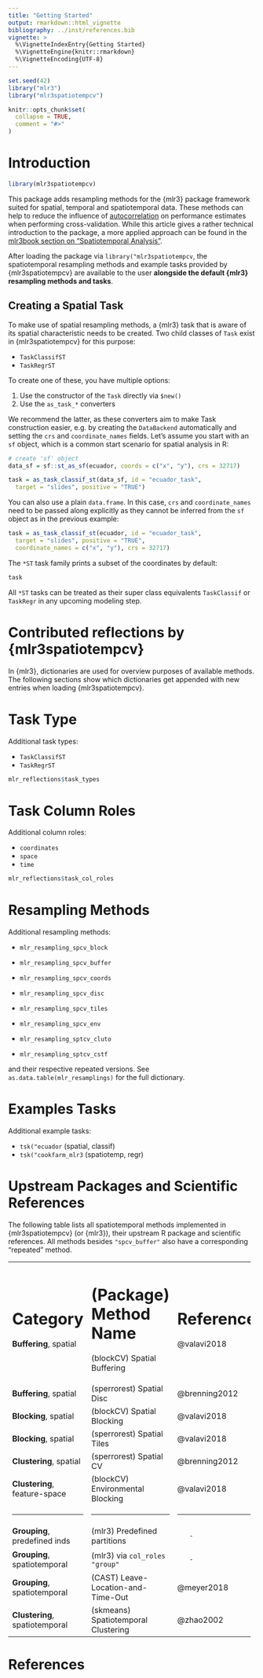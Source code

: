 ```yaml
---
title: "Getting Started"
output: rmarkdown::html_vignette
bibliography: ../inst/references.bib
vignette: >
  %\VignetteIndexEntry{Getting Started}
  %\VignetteEngine{knitr::rmarkdown}
  %\VignetteEncoding{UTF-8}
---
```


```r
set.seed(42)
library("mlr3")
library("mlr3spatiotempcv")

knitr::opts_chunk$set(
  collapse = TRUE,
  comment = "#>"
)
```

# Introduction

```r
library(mlr3spatiotempcv)
```

This package adds resampling methods for the {mlr3} package framework suited for spatial, temporal and spatiotemporal data.
These methods can help to reduce the influence of [autocorrelation](https://mlr3book.mlr-org.com/08-special-spatiotemp.html#spatiotemporal-intro) on performance estimates when performing cross-validation.
While this article gives a rather technical introduction to the package, a more applied approach can be found in the [mlr3book section on "Spatiotemporal Analysis"](https://mlr3book.mlr-org.com/08-special-spatiotemp.html).

After loading the package via `library("mlr3spatiotempcv`, the spatiotemporal resampling methods and example tasks provided by {mlr3spatiotempcv} are available to the user **alongside the default {mlr3} resampling methods and tasks**.

## Creating a Spatial Task

To make use of spatial resampling methods, a {mlr3} task that is aware of its spatial characteristic needs to be created.
Two child classes of `Task` exist in {mlr3spatiotempcv} for this purpose:

- `TaskClassifST`
- `TaskRegrST`

To create one of these, you have multiple options:

1. Use the constructor of the `Task` directly via `$new()`
1. Use the `as_task_*` converters

We recommend the latter, as these converters aim to make Task construction easier, e.g. by creating the `DataBackend` automatically and setting the `crs` and `coordinate_names` fields.
Let's assume you start with an `sf` object, which is a common start scenario for spatial analysis in R:

```r
# create 'sf' object
data_sf = sf::st_as_sf(ecuador, coords = c("x", "y"), crs = 32717)

task = as_task_classif_st(data_sf, id = "ecuador_task",
  target = "slides", positive = "TRUE")
```

You can also use a plain `data.frame`.
In this case, `crs` and `coordinate_names` need to be passed along explicitly as they cannot be inferred from the `sf` object as in the previous example:

```r
task = as_task_classif_st(ecuador, id = "ecuador_task",
  target = "slides", positive = "TRUE",
  coordinate_names = c("x", "y"), crs = 32717)
```

The `*ST` task family prints a subset of the coordinates by default:

```r
task
```

All `*ST` tasks can be treated as their super class equivalents `TaskClassif` or `TaskRegr` in any upcoming modeling step.

# Contributed reflections by {mlr3spatiotempcv}

In {mlr3}, dictionaries are used for overview purposes of available methods.
The following sections show which dictionaries get appended with new entries when loading {mlr3spatiotempcv}.

# Task Type

Additional task types:

- `TaskClassifST`
- `TaskRegrST`

```r
mlr_reflections$task_types
```

# Task Column Roles

Additional column roles:

- `coordinates`
- `space`
- `time`

```r
mlr_reflections$task_col_roles
```

# Resampling Methods

Additional resampling methods:

* `mlr_resampling_spcv_block`

* `mlr_resampling_spcv_buffer`

* `mlr_resampling_spcv_coords`

* `mlr_resampling_spcv_disc`

* `mlr_resampling_spcv_tiles`

* `mlr_resampling_spcv_env`

* `mlr_resampling_sptcv_cluto`

* `mlr_resampling_sptcv_cstf`

and their respective repeated versions.
See `as.data.table(mlr_resamplings)` for the full dictionary.

# Examples Tasks

Additional example tasks:

- `tsk("ecuador` (spatial, classif)
- `tsk("cookfarm_mlr3` (spatiotemp, regr)

# Upstream Packages and Scientific References

The following table lists all spatiotemporal methods implemented in {mlr3spatiotempcv} (or {mlr3}), their upstream R package and scientific references.
All methods besides `"spcv_buffer"` also have a corresponding "repeated" method.

+--------------------------------+-----------------------------------------------+-------------------+--------------------------------------+
| Category                       | (Package) Method Name                         | Reference         | mlr3 Notation                        |
+================================+===============================================+===================+======================================+
| **Buffering**, spatial         | (blockCV) Spatial Buffering                   | @valavi2018       | `mlr_resamplings_spcv_buffer`                |
+--------------------------------+-----------------------------------------------+-------------------+--------------------------------------+
| **Buffering**, spatial         | (sperrorest) Spatial Disc                     | @brenning2012     | `mlr_resamplings_spcv_disc`                  |
+--------------------------------+-----------------------------------------------+-------------------+--------------------------------------+
| **Blocking**, spatial          | (blockCV) Spatial Blocking                    | @valavi2018       | `mlr_resamplings_spcv_block`                 |
+--------------------------------+-----------------------------------------------+-------------------+--------------------------------------+
| **Blocking**, spatial          | (sperrorest) Spatial Tiles                    | @valavi2018       | `mlr_resamplings_spcv_tiles`                 |
+--------------------------------+-----------------------------------------------+-------------------+--------------------------------------+
| **Clustering**, spatial        | (sperrorest) Spatial CV                       | @brenning2012     | `mlr_resamplings_spcv_coords`                |
+--------------------------------+-----------------------------------------------+-------------------+--------------------------------------+
| **Clustering**, feature-space  | (blockCV) Environmental Blocking              | @valavi2018       | `mlr_resamplings_spcv_env`                   |
+--------------------------------+-----------------------------------------------+-------------------+--------------------------------------+
| ------------------------------ | --------------------------------------------- | ----------------- | ------------------------------------ |
+--------------------------------+-----------------------------------------------+-------------------+--------------------------------------+
| **Grouping**, predefined inds  | (mlr3) Predefined partitions                  |        -          | `mlr_resamplings_custom_cv`                  |
+--------------------------------+-----------------------------------------------+-------------------+--------------------------------------+
| **Grouping**, spatiotemporal   | (mlr3) via `col_roles` `"group"`              |        -          | `mlr_resamplings_cv`, `Task$set_col_roles(<variable, "group` |
+--------------------------------+-----------------------------------------------+-------------------+--------------------------------------+
| **Grouping**, spatiotemporal   | (CAST) Leave-Location-and-Time-Out            | @meyer2018        | `mlr_resamplings_sptcv_cstf`, `Task$set_col_roles(<variable>, "space|time`              |
+--------------------------------+-----------------------------------------------+-------------------+--------------------------------------+
| **Clustering**, spatiotemporal | (skmeans) Spatiotemporal Clustering           | @zhao2002         | `mlr_resamplings_sptcv_cluto`                |
+--------------------------------+-----------------------------------------------+-------------------+--------------------------------------+

# References

